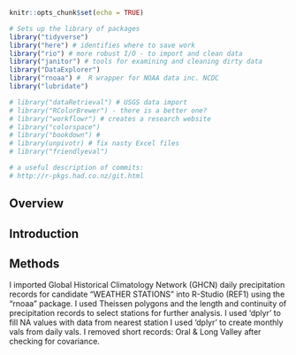 ```r
knitr::opts_chunk$set(echo = TRUE)
```

```r
# Sets up the library of packages 
library("tidyverse")
library("here") # identifies where to save work
library("rio") # more robust I/O - to import and clean data
library("janitor") # tools for examining and cleaning dirty data
library("DataExplorer")
library("rnoaa") #  R wrapper for NOAA data inc. NCDC
library("lubridate")

# library("dataRetrieval") # USGS data import
# library("RColorBrewer") - there is a better one?
# library("workflowr") # creates a research website
# library("colorspace")
# library("bookdown") # 
# library(unpivotr) # fix nasty Excel files
# library("friendlyeval")

# a useful description of commits:
# http://r-pkgs.had.co.nz/git.html
```


## Overview
<!--This is the chapter 2 hydrologic drought.  
Next Steps:
1. Methods.
2. Find the ramblings I wrote about scope and purpose
3. figure out how to reference stuff 
-->

## Introduction


## Methods
I imported Global Historical Climatology Network (GHCN) daily precipitation records for candidate "WEATHER STATIONS" into R-Studio (REF1) using the "rnoaa" package.
I used Theissen polygons and the length and continuity of precipitation records to select stations for further analysis.
I used 'dplyr' to fill NA values with data from nearest station
I used 'dplyr' to create monthly vals from daily vals.
I removed short records: Oral & Long Valley after checking for 
covariance.


